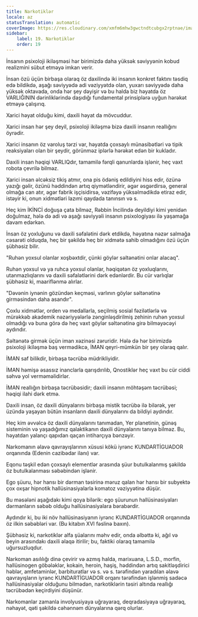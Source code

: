 ```yaml
---
title: Narkotiklər
locale: az
statusTranslation: automatic
coverImage: https://res.cloudinary.com/xmfm6mhw3gwctndtcubgx2rptnae/image/upload/v1741354419/small_cover_la_gran_rebelion_28716e29d2.webp
sidebar:
    label: 19. Narkotiklər
    order: 19
---
```

İnsanın psixoloji ikiləşməsi hər birimizdə daha yüksək səviyyənin kobud realizmini sübut etməyə imkan verir.

İnsan özü üçün birbaşa olaraq öz daxilində iki insanın konkret faktını təsdiq edə bildikdə, aşağı səviyyədə adi vəziyyətdə olan, yuxarı səviyyədə daha yüksək oktavada, onda hər şey dəyişir və bu halda biz həyatda öz VARLIĞININ dərinliklərində daşıdığı fundamental prinsiplərə uyğun hərəkət etməyə çalışırıq.

Xarici həyat olduğu kimi, daxili həyat da mövcuddur.

Xarici insan hər şey deyil, psixoloji ikiləşmə bizə daxili insanın reallığını öyrədir.

Xarici insanın öz varoluş tərzi var, həyatda çoxsaylı münasibətləri və tipik reaksiyaları olan bir şeydir, görünməz iplərlə hərəkət edən bir kukladır.

Daxili insan həqiqi VARLIQdır, tamamilə fərqli qanunlarda işlənir, heç vaxt robota çevrilə bilməz.

Xarici insan əlcəksiz tikiş atmır, ona pis ödəniş edildiyini hiss edir, özünə yazığı gəlir, özünü həddindən artıq qiymətləndirir, əgər əsgərdirsə, general olmağa can atır, əgər fabrik işçisidirsə, vəzifəyə yüksəlmədikdə etiraz edir, istəyir ki, onun xidmətləri lazımi qaydada tanınsın və s.

Heç kim İKİNCİ doğuşa çata bilməz, Rəbbin İncilində deyildiyi kimi yenidən doğulmaz, hələ də adi və aşağı səviyyəli insanın psixologiyası ilə yaşamağa davam edərkən.

İnsan öz yoxluğunu və daxili səfalətini dərk etdikdə, həyatına nəzər salmağa cəsarəti olduqda, heç bir şəkildə heç bir xidmətə sahib olmadığını özü üçün şübhəsiz bilir.

"Ruhən yoxsul olanlar xoşbəxtdir, çünki göylər səltənətini onlar alacaq".

Ruhən yoxsul və ya ruhca yoxsul olanlar, həqiqətən öz yoxluqlarını, utanmazlıqlarını və daxili səfalətlərini dərk edənlərdir. Bu cür varlıqlar şübhəsiz ki, maariflənmə alırlar.

"Dəvənin iynənin gözündən keçməsi, varlının göylər səltənətinə girməsindən daha asandır".

Çoxlu xidmətlər, orden və medallarla, seçilmiş sosial fəzilətlərlə və mürəkkəb akademik nəzəriyyələrlə zənginləşdirilmiş zehinin ruhən yoxsul olmadığı və buna görə də heç vaxt göylər səltənətinə girə bilməyəcəyi aydındır.

Səltənətə girmək üçün iman xəzinəsi zəruridir. Hələ də hər birimizdə psixoloji ikiləşmə baş vermədikcə, İMAN qeyri-mümkün bir şey olaraq qalır.

İMAN saf bilikdir, birbaşa təcrübə müdrikliyidir.

İMAN həmişə əsassız inanclarla qarışdırılıb, Qnostiklər heç vaxt bu cür ciddi səhvə yol verməməlidirlər.

İMAN reallığın birbaşa təcrübəsidir; daxili insanın möhtəşəm təcrübəsi; həqiqi ilahi dərk etmə.

Daxili insan, öz daxili dünyalarını birbaşa mistik təcrübə ilə bilərək, yer üzündə yaşayan bütün insanların daxili dünyalarını da bildiyi aydındır.

Heç kim əvvəlcə öz daxili dünyalarını tanımadan, Yer planetinin, günəş sisteminin və yaşadığımız qalaktikanın daxili dünyalarını tanıya bilməz. Bu, həyatdan yalançı qapıdan qaçan intiharçıya bənzəyir.

Narkomanın əlavə qavrayışlarının xüsusi kökü iyrənc KUNDARTİGUADOR orqanında (Edenin cazibədar ilanı) var.

Eqonu təşkil edən çoxsaylı elementlər arasında şüur butulkalanmış şəkildə öz butulkalanması səbəbindən işlənir.

Ego şüuru, hər hansı bir dərman təsirinə məruz qalan hər hansı bir subyektə çox oxşar hipnotik hallüsinasiyalarla komatoz vəziyyətinə düşür.

Bu məsələni aşağıdakı kimi qoya bilərik: ego şüurunun hallüsinasiyaları dərmanların səbəb olduğu hallüsinasiyalara bərabərdir.

Aydındır ki, bu iki növ hallüsinasiyanın iyrənc KUNDARTİGUADOR orqanında öz ilkin səbəbləri var. (Bu kitabın XVI fəslinə baxın).

Şübhəsiz ki, narkotiklər alfa şüalarını məhv edir, onda əlbəttə ki, ağıl və beyin arasındakı daxili əlaqə itirilir; bu, faktiki olaraq tamamilə uğursuzluqdur.

Narkoman asılılığı dinə çevirir və azmış halda, marixuana, L.S.D., morfin, hallüsinogen göbələklər, kokain, heroin, haşiş, həddindən artıq sakitləşdirici həblər, amfetaminlər, barbituratlar və s. və s. tərəfindən yaradılan əlavə qavrayışların iyrənc KUNDARTİGUADOR orqanı tərəfindən işlənmiş sadəcə hallüsinasiyalar olduğunu bilmədən, narkotiklərin təsiri altında reallığı təcrübədən keçirdiyini düşünür.

Narkomanlar zamanla involyusiyaya uğrayaraq, deqradasiyaya uğrayaraq, nəhayət, qəti şəkildə cəhənnəm dünyalarına qərq olurlar.

